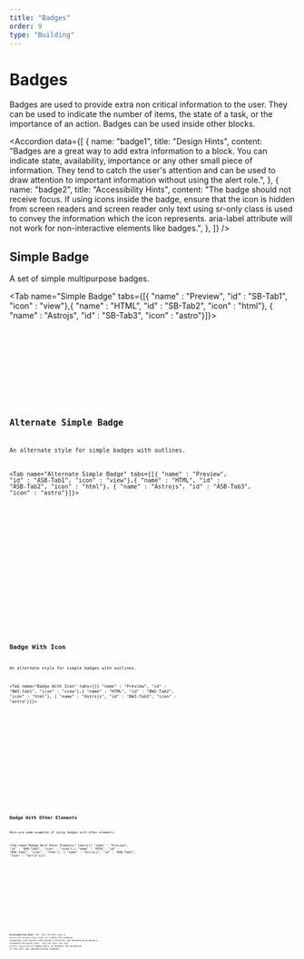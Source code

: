 ```yaml
---
title: "Badges"
order: 9
type: "Building"
---
```



# Badges

Badges are used to provide extra non critical information to the user. They can be used to indicate the number of items, the state of a task, or the importance of an action. Badges can be used inside other blocks.

<Accordion
  data={[
    {
      name: "badge1",
      title: "Design Hints",
      content:
        "Badges are a great way to add extra information to a block. You can indicate state, availability, importance or any other small piece of information. They tend to catch the user's attention and can be used to draw attention to important information without using the alert role.",
    },
    {
      name: "badge2",
      title: "Accessibility Hints",
      content:
        "The badge should not receive focus. If using icons inside the badge, ensure that the icon is hidden from screen readers and screen reader only text using sr-only class is used to convey the information which the icon represents. aria-label attribute will not work for non-interactive elements like badges.",
    },
  ]}
/>

## Simple Badge

A set of simple multipurpose badges.

<Tab name="Simple Badge" tabs={[{ "name" : "Preview", "id" : "SB-Tab1", "icon" : "view"},{ "name" : "HTML", "id" : "SB-Tab2", "icon" : "html"}, { "name" : "Astrojs", "id" : "SB-Tab3", "icon" : "astro"}]}>

<section
  id="SB-Tab1-panel"
  aria-labelledby="SB-Tab1"
  role="tabpanel"
  data-role="tabpanel">
  <div class="grid px-10 py-6">
    <Badges />
  </div>
</section>

<section id ="SB-Tab2-panel" role="tabpanel" data-role="tabpanel" aria-labelledby="SB-Tab2">

<Code
  code={BadgesCode}
  lang="html"
  wrap="true"
  data-pagefind-ignore
/>

</section>

<section id ="SB-Tab3-panel" role="tabpanel" data-role="tabpanel" aria-labelledby="SB-Tab3">

<Code
  code={BadgesCodeAstro}
  lang="astro"
  title="Badges.astro"
  wrap="true"
  data-pagefind-ignore
/>

</section>

</Tab>

## Alternate Simple Badge

An alternate style for simple badges with outlines.

<Tab name="Alternate Simple Badge" tabs={[{ "name" : "Preview", "id" : "ASB-Tab1", "icon" : "view"},{ "name" : "HTML", "id" : "ASB-Tab2", "icon" : "html"}, { "name" : "Astrojs", "id" : "ASB-Tab3", "icon" : "astro"}]}>

<section
  id="ASB-Tab1-panel"
  aria-labelledby="ASB-Tab1"
  role="tabpanel"
  data-role="tabpanel">
  <div class="grid px-10 py-6">
    <AltBadges />
  </div>
</section>

<section id ="ASB-Tab2-panel" role="tabpanel" data-role="tabpanel" aria-labelledby="ASB-Tab2">

<Code
  code={AltBadgesCode}
  lang="html"
  wrap="true"
  data-pagefind-ignore
/>

</section>

<section id ="ASB-Tab3-panel" role="tabpanel" data-role="tabpanel" aria-labelledby="ASB-Tab3">

<Code
  code={AltBadgesCodeAstro}
  lang="astro"
  title="AltBadges.astro"
  wrap="true"
  data-pagefind-ignore
/>

</section>

</Tab>

## Badge With Icon

An alternate style for simple badges with outlines.

<Tab name="Badge With Icon" tabs={[{ "name" : "Preview", "id" : "BWI-Tab1", "icon" : "view"},{ "name" : "HTML", "id" : "BWI-Tab2", "icon" : "html"}, { "name" : "Astrojs", "id" : "BWI-Tab3", "icon" : "astro"}]}>

<section
  id="BWI-Tab1-panel"
  aria-labelledby="BWI-Tab1"
  role="tabpanel"
  data-role="tabpanel">
  <div class="grid px-10 py-6">
    <BadgesWithIcon />
  </div>
</section>

<section id ="BWI-Tab2-panel" role="tabpanel" data-role="tabpanel" aria-labelledby="BWI-Tab2">

<Code
  code={BadgesWithIconCode}
  lang="html"
  wrap="true"
  data-pagefind-ignore
/>

</section>

<section id ="BWI-Tab3-panel" role="tabpanel" data-role="tabpanel" aria-labelledby="BWI-Tab3">

<Code
  code={BadgesWithIconCodeAstro}
  lang="astro"
  title="BadgesWithIcon.astro"
  wrap="true"
  data-pagefind-ignore
/>

</section>

</Tab>

## Badge With Other Elements

Here are some examples of using badges with other elements.

<Tab name="Badge With Other Elements" tabs={[{ "name" : "Preview", "id" : "BOE-Tab1", "icon" : "view"},{ "name" : "HTML", "id" : "BOE-Tab2", "icon" : "html"}, { "name" : "Astrojs", "id" : "BOE-Tab3", "icon" : "astro"}]}>

<section
  id="BOE-Tab1-panel"
  aria-labelledby="BOE-Tab1"
  role="tabpanel"
  data-role="tabpanel">
  <div class="grid px-10 py-6">
    <BadgesOthers />
  </div>
</section>

<section id ="BOE-Tab2-panel" role="tabpanel" data-role="tabpanel" aria-labelledby="BOE-Tab2">

<Code
  code={BadgesOthersCode}
  lang="html"
  wrap="true"
  data-pagefind-ignore
/>

</section>

<section id ="BOE-Tab3-panel" role="tabpanel" data-role="tabpanel" aria-labelledby="BOE-Tab3">

<Code
  code={BadgesOthersCodeAstro}
  lang="astro"
  title="BadgesOtherElements.astro"
  wrap="true"
  data-pagefind-ignore
/>

</section>

</Tab>

**Accessibility Note:** The last variant uses a `motion-safe:animate-ping` class to create the pinging animation with motion-safe being a selector and animate-ping being a standard tailwind class. You can also use the `prefers-reduced-motion` media query to disable the animation if the user has reduced motion enabled.
